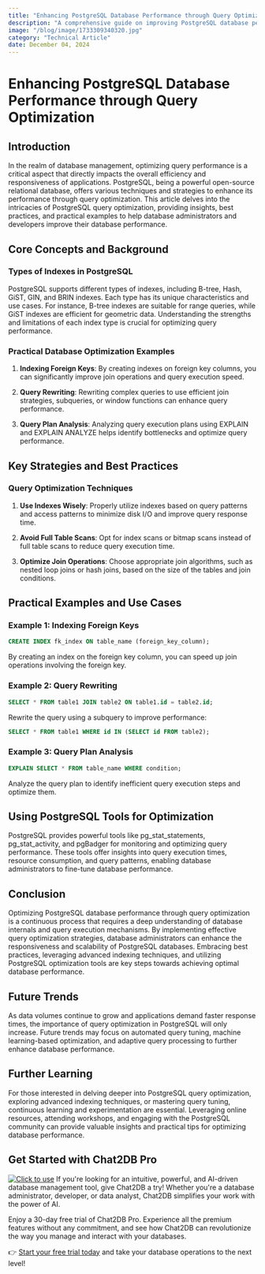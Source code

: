 ```yaml
---
title: "Enhancing PostgreSQL Database Performance through Query Optimization"
description: "A comprehensive guide on improving PostgreSQL database performance by optimizing queries."
image: "/blog/image/1733309340320.jpg"
category: "Technical Article"
date: December 04, 2024
---
```


# Enhancing PostgreSQL Database Performance through Query Optimization

## Introduction

In the realm of database management, optimizing query performance is a critical aspect that directly impacts the overall efficiency and responsiveness of applications. PostgreSQL, being a powerful open-source relational database, offers various techniques and strategies to enhance its performance through query optimization. This article delves into the intricacies of PostgreSQL query optimization, providing insights, best practices, and practical examples to help database administrators and developers improve their database performance.

## Core Concepts and Background

### Types of Indexes in PostgreSQL

PostgreSQL supports different types of indexes, including B-tree, Hash, GiST, GIN, and BRIN indexes. Each type has its unique characteristics and use cases. For instance, B-tree indexes are suitable for range queries, while GiST indexes are efficient for geometric data. Understanding the strengths and limitations of each index type is crucial for optimizing query performance.

### Practical Database Optimization Examples

1. **Indexing Foreign Keys**: By creating indexes on foreign key columns, you can significantly improve join operations and query execution speed.

2. **Query Rewriting**: Rewriting complex queries to use efficient join strategies, subqueries, or window functions can enhance query performance.

3. **Query Plan Analysis**: Analyzing query execution plans using EXPLAIN and EXPLAIN ANALYZE helps identify bottlenecks and optimize query performance.

## Key Strategies and Best Practices

### Query Optimization Techniques

1. **Use Indexes Wisely**: Properly utilize indexes based on query patterns and access patterns to minimize disk I/O and improve query response time.

2. **Avoid Full Table Scans**: Opt for index scans or bitmap scans instead of full table scans to reduce query execution time.

3. **Optimize Join Operations**: Choose appropriate join algorithms, such as nested loop joins or hash joins, based on the size of the tables and join conditions.

## Practical Examples and Use Cases

### Example 1: Indexing Foreign Keys

```sql
CREATE INDEX fk_index ON table_name (foreign_key_column);
```

By creating an index on the foreign key column, you can speed up join operations involving the foreign key.

### Example 2: Query Rewriting

```sql
SELECT * FROM table1 JOIN table2 ON table1.id = table2.id;
```

Rewrite the query using a subquery to improve performance:

```sql
SELECT * FROM table1 WHERE id IN (SELECT id FROM table2);
```

### Example 3: Query Plan Analysis

```sql
EXPLAIN SELECT * FROM table_name WHERE condition;
```

Analyze the query plan to identify inefficient query execution steps and optimize them.

## Using PostgreSQL Tools for Optimization

PostgreSQL provides powerful tools like pg_stat_statements, pg_stat_activity, and pgBadger for monitoring and optimizing query performance. These tools offer insights into query execution times, resource consumption, and query patterns, enabling database administrators to fine-tune database performance.

## Conclusion

Optimizing PostgreSQL database performance through query optimization is a continuous process that requires a deep understanding of database internals and query execution mechanisms. By implementing effective query optimization strategies, database administrators can enhance the responsiveness and scalability of PostgreSQL databases. Embracing best practices, leveraging advanced indexing techniques, and utilizing PostgreSQL optimization tools are key steps towards achieving optimal database performance.

## Future Trends

As data volumes continue to grow and applications demand faster response times, the importance of query optimization in PostgreSQL will only increase. Future trends may focus on automated query tuning, machine learning-based optimization, and adaptive query processing to further enhance database performance.

## Further Learning

For those interested in delving deeper into PostgreSQL query optimization, exploring advanced indexing techniques, or mastering query tuning, continuous learning and experimentation are essential. Leveraging online resources, attending workshops, and engaging with the PostgreSQL community can provide valuable insights and practical tips for optimizing database performance.


## Get Started with Chat2DB Pro

[![Click to use](/image/blog/bg/chat2db.jpg)](https://chat2db.ai)
If you're looking for an intuitive, powerful, and AI-driven database management tool, give Chat2DB a try! Whether you're a database administrator, developer, or data analyst, Chat2DB simplifies your work with the power of AI.

Enjoy a 30-day free trial of Chat2DB Pro. Experience all the premium features without any commitment, and see how Chat2DB can revolutionize the way you manage and interact with your databases.

👉 [Start your free trial today](https://chat2db.ai/pricing) and take your database operations to the next level!

